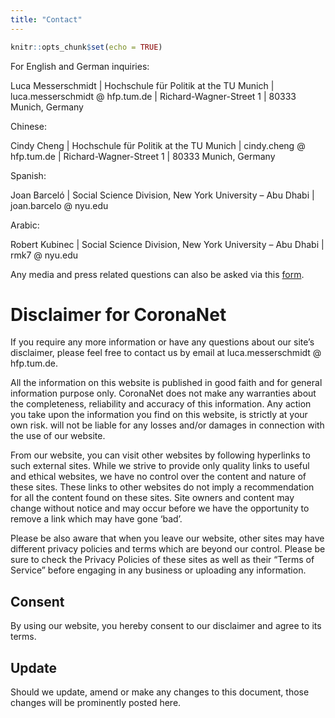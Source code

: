 ```yaml
---
title: "Contact"
---
```

```r
knitr::opts_chunk$set(echo = TRUE)
```

For English and German inquiries:

Luca Messerschmidt | Hochschule für Politik at the TU Munich | luca.messerschmidt @ hfp.tum.de | Richard-Wagner-Street 1 | 80333 Munich, Germany

Chinese:

Cindy Cheng | Hochschule für Politik at the TU Munich | cindy.cheng @ hfp.tum.de | Richard-Wagner-Street 1 | 80333 Munich, Germany

Spanish:

Joan Barceló | Social Science Division, New York University – Abu Dhabi | joan.barcelo @ nyu.edu


Arabic: 

Robert Kubinec | Social Science Division, New York University – Abu Dhabi | rmk7 @ nyu.edu


Any media and press related questions can also be asked via this [form](https://forms.gle/2Zc5Rrdq9J43b7NR9).


# Disclaimer for CoronaNet {-}

If you require any more information or have any questions about our site's disclaimer, please feel free to contact us by email at  luca.messerschmidt @ hfp.tum.de.


All the information on this website is published in good faith and for general information purpose only. CoronaNet does not make any warranties about the completeness, reliability and accuracy of this information. Any action you take upon the information you find on this website, is strictly at your own risk. will not be liable for any losses and/or damages in connection with the use of our website.

From our website, you can visit other websites by following hyperlinks to such external sites. While we strive to provide only quality links to useful and ethical websites, we have no control over the content and nature of these sites. These links to other websites do not imply a recommendation for all the content found on these sites. Site owners and content may change without notice and may occur before we have the opportunity to remove a link which may have gone ‘bad'.

Please be also aware that when you leave our website, other sites may have different privacy policies and terms which are beyond our control. Please be sure to check the Privacy Policies of these sites as well as their "Terms of Service" before engaging in any business or uploading any information.

## Consent {-}

By using our website, you hereby consent to our disclaimer and agree to its terms.

## Update {-}

Should we update, amend or make any changes to this document, those changes will be prominently posted here.

